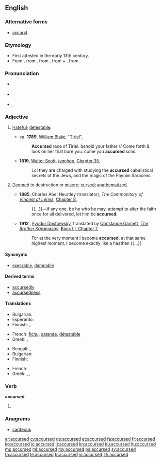 {{was wotd|2008|August|31}}
==English==

===Alternative forms===
* {{qualifier|obsolete}} [[accurst]] {{defdate|13<sup>th</sup> C.}}

===Etymology===
* First attested in the early 13th century.
* From {{etyl|enm|en}} {{term|acursed|lang=enm}}, from {{term|acursen||to curse|lang=enm}}, from {{etyl|ang|en}} {{term|acursian|ācursian|lang=ang}}, from {{term|a|ā|lang=ang}} + {{term|cursen|lang=ang}}, from {{term|curs||curse|lang=ang}}.

===Pronunciation===
* {{a|UK}} {{IPA|/əˈkəː.sɪd/|/əˈkəːst/}}
* {{a|US}} {{IPA|/ə.ˈkɝst/|/əˈkɝ.sɪd/}}
* {{audio|en-us-accursed.ogg|Audio (US)}}, {{audio|en-us-accursed-2.ogg|Audio (US)}}

===Adjective===
{{en-adj}}

# {{context|prenominal}} [[hateful|Hateful]]; [[detestable]].
#* ca. '''1789''', [[w:William Blake|William Blake]], "[[s:Tiriel|Tiriel]]",
#*: '''Accursed''' race of Tiriel. behold your father // Come forth & look on her that bore you. come you '''accursed''' sons.
#* '''1819''', [[w:Walter Scott|Walter Scott]], ''[[w:Ivanhoe|Ivanhoe]]'', [[s:Ivanhoe/Chapter 35|Chapter 35]],
#*: Lo! they are charged with studying the '''accursed''' cabalistical secrets of the Jews, and the magic of the Paynim Saracens.
# {{context|archaic|theology}} [[doomed|Doomed]] to destruction or [[misery]]; [[cursed]]; [[anathematize]]d.
#* '''1885''', Charles Abel Heurtley (translator), ''The Commonitory of [[w:Vincent of Lérins|Vincent of Lérins]]'', [[s:Nicene and Post-Nicene Fathers: Series II/Volume XI/The Commonitory of Vincent of Lerins/Chapter 8|Chapter 8]],
#*: {{...}}—if any one, be he who he may, attempt to alter the faith once for all delivered, let him be '''accursed'''.
#* '''1912'''<!--translation published-->, [[w:Fyodor Dostoevsky|Fyodor Dostoevsky]], translated by [[w:Constance Garnett|Constance Garnett]], ''[[w:The Brother Karamazov|The Brother Karamazov]]'', [[s:The Brothers Karamazov/Book III/Chapter 7|Book III, Chapter 7]],
#*: For at the very moment I become '''accursed''', at that same highest moment, I become exactly like a heathen {{...}}

====Synonyms====
* {{sense|hateful, detestable}} [[execrable]], [[damnable]]

====Derived terms====
* [[accursedly]]
* [[accursedness]]

====Translations====
{{trans-top|hateful}}
* Bulgarian: {{t+|bg|проклет}}
* Esperanto: {{t-|eo|malbenita}}
* Finnish: {{t-|fi|kirottu}}, {{t-|fi|mokoma}}
{{trans-mid}}
* French: {{qualifier|also as attributes}} [[fichu]], [[satanée]], [[détestable]]
* Greek: {{t+|el|επάρατος|m|tr=epáratos}}, {{t+|el|καταραμένος|m|tr=kataraménos}}
{{trans-bottom}}

{{trans-top|archaic, theology: cursed}}
* Bengali: {{t-|bn|অভিশপ্ত}}, {{t-|bn|শাপগ্রস্ত}}
* Bulgarian: {{t+|bg|прокълнат}}
* Finnish: {{t-|fi|kirottu}}
{{trans-mid}}
* French: {{t+|fr|maudit}}
* Greek: {{t+|el|επάρατος|m|tr=epáratos}}, {{t+|el|καταραμένος|m|tr=kataraménos}}, {{t+|el|επικατάρατος|m|tr=epikatáratos|sc=Grek}}
{{trans-bottom}}

===Verb===
'''accursed'''

# {{en-past of|accurse}}

===Anagrams===
* [[cardecus#English|cardecus]]

[[ar:accursed]]
[[cy:accursed]]
[[de:accursed]]
[[et:accursed]]
[[fa:accursed]]
[[fr:accursed]]
[[ko:accursed]]
[[io:accursed]]
[[it:accursed]]
[[kn:accursed]]
[[ku:accursed]]
[[hu:accursed]]
[[mg:accursed]]
[[ml:accursed]]
[[my:accursed]]
[[ps:accursed]]
[[sv:accursed]]
[[ta:accursed]]
[[te:accursed]]
[[tr:accursed]]
[[vi:accursed]]
[[zh:accursed]]